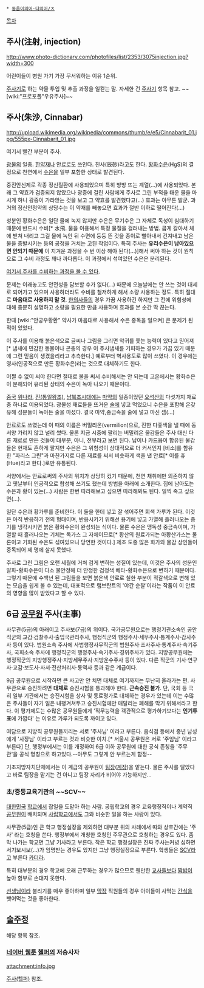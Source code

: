  * [[동음이의어·다의어/ㅈ]]

[[목차]]
== 주사(注射, injection) ==
http://www.photo-dictionary.com/photofiles/list/2353/3075injection.jpg?width=300

어린이들이 병원 가기 가장 무서워하는 이유 1순위. 

[[주사기]]로 하는 약물 투입 및 추출 과정을 일컫는 말. 자세한 건 [[주사기]] 항목 참고. ~~[wiki:"프로포폴"우유주사]~~

== 주사(朱沙, Cinnabar) ==
http://upload.wikimedia.org/wikipedia/commons/thumb/e/e5/Cinnabarit_01.jpg/555px-Cinnabarit_01.jpg

여기서 빨간 부분이 주사.

[[광물]]의 일종. [[한약재]]나 안료로도 쓰인다. 진사(辰砂)라고도 한다. [[황]]화[[수은]](HgS)의 결정으로 천연에서 [[수은]]을 일부 포함한 상태로 발견된다.

중진안신제로 각종 정신질환에 사용되었으며 특히 방방 뜨는 계열(...)에 사용되었다. 본래 그 약효가 검증되지 않았으나 광증에 걸린 사람에게 주사로 그린 부적을 태운 물을 마시게 하니 광증이 가라앉는 것을 보고 그 약효를 발견했다고(...) 효과는 아무튼 발군. 과거의 정신안정약의 상당수는 이 약재를 빼놓으면 효과가 절반 이하로 떨어진다(...)

성분인 황화수은은 일단 물에 녹지 않지만 수은은 무기수은 그 자체로 독성이 심대하기 때문에 반드시 수비[* 水飛. 물을 이용해서 특정 물질을 걸러내는 방법. 곱게 갈아서 체에 받쳐 내리고 그걸 물에 녹인 뒤 수면에 둥둥 뜬 것을 종이로 빨아내서 건져내고 남은 물을 증발시키는 등의 공정을 거치는 고된 작업이다. 특히 주사는 '''유리수은이 남아있으면 안되기 때문에''' 이 지겨운 과정을 수 번 이상 해야 된다(...)]해서 써야 하는 것이 원칙으로 그 수비 과정도 꽤나 까다롭다. 이 과정에서 섞여있던 수은은 분리된다.

[http://blog.naver.com/drminy/120141389226 여기서 주사를 수비하는 과정을 볼 수 있다].

문제는 이래놓고도 안전성을 담보할 수가 없다(...) 때문에 오늘날에는 안 쓰는 것이 대세로 되어가고 있으며 사용하더라도 수비를 철저하게 해서 소량 사용하는 정도. 특히 절대로 '''마음대로 사용하지 말 것'''. [[한의사]]들의 경우 가끔 사용하긴 하지만 그 전에 위험성에 대해 충분히 설명하고 소량을 필요한 만큼 사용하며 효과를 본 순간 딱 끊는다. 

한때 [wiki:"안궁우황환" 약사가 마음대로 사용해서 수은 중독을 일으켜] 큰 문제가 된 적이 있었다.

이 주사를 이용해 붉은색으로 글씨나 그림을 그리면 악귀를 쫓는 능력이 있다고 믿어져[* 냄새에 민감한 동물이나 곤충의 경우 이 주사냄새를 기피하는 경우가 가끔 있기 때문에 그런 믿음이 생겼을리라고 추측한다.] 예로부터 벽사용도로 많이 쓰였다. 이 경우에는 영사(인공적으로 만든 황화수은)라는 것으로 대체하기도 한다.

어쩔 수 없이 써야 한다면 절대로 불을 써서 수비해서는 안 되는데 고온에서는 황화수은이 분해되어 유리된 상태의 수은이 녹아 나오기 때문이다. 

[[중국]] [[위나라]], [[진(통일왕조)]], [[남북조시대]]에는 [[마약]]의 일종이었던 [[오석산]]의 다섯가지 재료 중 하나로 이용되었다. 광물성 재료들을 뜨거운 [[술]]에 넣고 먹었으니 수은을 포함해 온갖 유해 성분들이 녹아든 술을 마셨다. 결국 마약,중금속을 술에 넣고 마신 셈(...) 

안료로도 쓰였는데 이 때의 이름은 버밀리온(vermilion)으로, 진한 다홍색을 낼 때에 동서양 가리지 않고 널리 썼다. 물론 지금 시중에 팔리는 버밀리온 물감들은 주사 대신 다른 재료로 만든 것들이 대부분, 아니, 전부라고 보면 된다. 납이나 카드뮴이 함유된 물감들은 현재도 흔하게 팔지만 수은은 그 위험성이 상대적으로 더 커서인지 [비소]를 함유한 "파리스 그린"과 마찬가지로 다른 재료를 써서 비슷하게 색을 낸 안료[* 이를 휴(Hue)라고 한다.]로만 유통된다. 

서양에서는 안료로써의 주사의 위치가 상당히 컸기 때문에, 천연 채취에만 의존하지 않고 옛날부터 인공적으로 합성해 쓰기도 했는데 방법을 아래에 소개한다. 집에 남아도는 수은과 황이 있는(...) 사람은 한번 따라해보고 싶으면 따라해봐도 된다. 일찍 죽고 싶으면(...). 

일단 수은과 황가루를 준비한다. 이 둘을 한데 넣고 잘 섞어주면 회색 가루가 된다. 이것은 아직 반응하기 전의 형태이며, 반응시키기 위해선 용기에 넣고 가열해 흘러나오는 증기를 냉각시키면 붉은 황화수은이 완성되는 식이다. 물론 수은은 맹독성 중금속이며, 가열할 때 흘러나오는 기체는 독가스 그 자체이므로[* 황산의 원료가되는 아황산가스는 물론이고 기화된 수은도 섞여있으니 당연한 것이다.] 제조 도중 많은 화가와 물감 상인들이 중독되어 제 명에 살지 못했다. 

주사로 그린 그림은 오랜 세월에 거쳐 검게 변하는 성질이 있는데, 이것은 주사의 성분인 알파-황화수은이 다소 불안정해 더 안정한 검정색 베타-황화수은으로 변하기 때문이다. 그렇기 때문에 수백년 된 그림들을 보면 붉은색 안료로 칠한 부분이 적갈색으로 변해 있는 모습을 쉽게 볼 수 있는데, 대표적으로 램브란트의 '야간 순찰'이라는 작품이 이 안료의 영향을 많이 받았다고 할 수 있다.

== 6급 [[공무원]] 주사(主事) ==
사무관(5급)의 아래이고 주사보(7급)의 위이다. 국가공무원으로는 행정기관소속인 공안직군의 교감·검찰주사·출입국관리주사, 행정직군의 행정주사·세무주사·통계주사·감사주사 등이 있다. 법원소속 주사에 사법행정사무직군의 법원주사·조사주사·통계주사·속기주사, 국회소속 주사에 행정직군의 행정주사·속기주사·경위주사가 있다. 지방공무원에는 행정직군의 지방행정주사·지방세무주사·지방운수주사 등이 있다. 다른 직군의 기사·연구사·교감·보도사·사서·전산처리사·통역사 등과 같은 계급이다.

9급 공무원으로 시작하면 큰 사고만 안 치면 대체로 여기까지는 무난히 올라가는 편. 사무관으로 승진하려면 '''대체로''' 승진시험을 통과해야 한다. '''근속승진 불가'''. 단, 국회 등 극히 일부 기관에서는 승진시험을 상사 및 동료평가로 대체하는 경우가 있는데 이는 수많은 주사들이 자기 일은 내팽겨쳐두고 승진시험에만 매달리는 폐해를 막기 위해서라고 한다. 이 평가제도는 수많은 공무원들에게 '직무능력을 객관적으로 평가하기보다는 '''인기투표'''에 가깝다' 는 이유로 가루가 되도록 까이고 있다. 

여담으로 지방직 공무원들끼리는 서로 '주사님' 이라고 부른다. 음식점 등에서 중년 남성에게 '사장님' 이라고 부르는 것과 비슷한 이치.[* 서울시 공무원은 서로 '주임님' 이라고 부른다] 단, 행정부에서는 이를 개정하여 6급 이하 공무원에 대한 공식 존칭을 '주무관'을 공식 명칭으로 하고있다.--아무도 그렇게 안 부르는게 함정--
 
기초지방자치단체에서는 이 계급의 공무원이 [[팀장]]([[계장]])을 맡는다. 물론 주사를 달았다고 바로 팀장을 맡기는 건 아니고 팀장 자리가 비어야 가능하지만...

=== 초/중등교육기관의 ~~SCV~~ ===
[[대한민국]] [[학교]]에서 잡일을 도맡아 하는 사람. 공립학교의 경우 교육행정직이나 계약직 [[공무원]]이 배치되며 [[사립학교]]에서도 그와 비슷한 일을 하는 사람이 있다.

사무관(5급)인 큰 학교 행정실장을 제외하면 대부분 위의 사례에서 따와 상호간에는 '주사' 라는 호칭을 쓴다. 행정부에서 개칭한 호칭인 주무관으로 호칭하는 경우도 있다. 좀 막 나가는 학교면 그냥 기사라고 부른다. 작은 학교 행정실장은 진짜 주사는커녕 심하면 서기보시보(...)가 임명받는 경우도 있지만 그냥 행정실장으로 부른다. 학생들은 [[SCV]]라고 부른다 [[카더라]].

특히 대부분의 경우 학교에 오래 근무하는 경우가 많으므로 웬만한 [[교사]]들보다 [[짬밥]]이 높아 함부로 손대지 못한다. 

[[선생님]]이라 불리기를 매우 좋아하며 일부 [[막장]] 직원들의 경우 아이들이 사먹는 [[간식]]을 뺏어먹는 것을 좋아한다.

== [[술주정]] ==
해당 항목 참조.

=== [[네이버 웹툰]] [[헬퍼]]의 저승사자 ===
attachment:info.jpg

[[주사(헬퍼)]] 참조.
